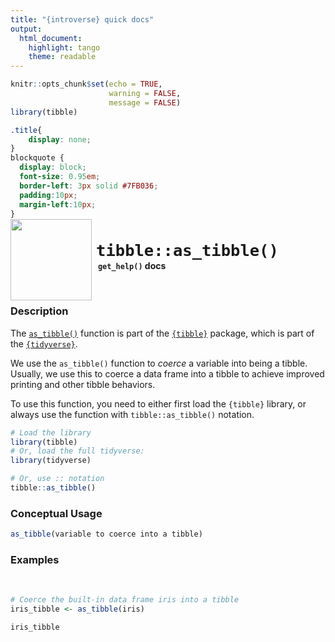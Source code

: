 ```yaml
---
title: "{introverse} quick docs"
output: 
  html_document:
    highlight: tango
    theme: readable
---
```



```r
knitr::opts_chunk$set(echo = TRUE, 
                      warning = FALSE, 
                      message = FALSE)
library(tibble)
```

```css
.title{
    display: none;
}
blockquote {
  display: block;
  font-size: 0.95em;
  border-left: 3px solid #7FB036;
  padding:10px;
  margin-left:10px;
}
```

<div>
<br>
 <img src = "logo.png" style = "float:left;height:130px;margin-top:-30px;">
 <span style = "font-weight:bold;font-size:30px;"> 
  &nbsp;<code>tibble::as_tibble()</code>
 </span>
 <br>
 <b>&nbsp;&nbsp;&nbsp;<code>get_help()</code> docs</b>
</div>
<br>

### Description

The [`as_tibble()`](https://tibble.tidyverse.org/reference/as_tibble.html) function is part of the [`{tibble}`](https://tibble.tidyverse.org/) package, which is part of the [`{tidyverse}`](https://www.tidyverse.org/).

We use the `as_tibble()` function to _coerce_ a variable into being a tibble. Usually, we use this to coerce a data frame into a tibble to achieve improved printing and other tibble behaviors.

<!-- Add the following if the topic is a function that does NOT come with base R, and uncomment/fill in the subsequent multiline HTML comment: -->
To use this function, you need to either first load the `{tibble}` library, or always use the function with `tibble::as_tibble()` notation.

```r
# Load the library
library(tibble)
# Or, load the full tidyverse:
library(tidyverse)

# Or, use :: notation
tibble::as_tibble()
```


### Conceptual Usage 

```r
as_tibble(variable to coerce into a tibble)
```

### Examples

<br>
```r
# Coerce the built-in data frame iris into a tibble
iris_tibble <- as_tibble(iris)

iris_tibble
```
